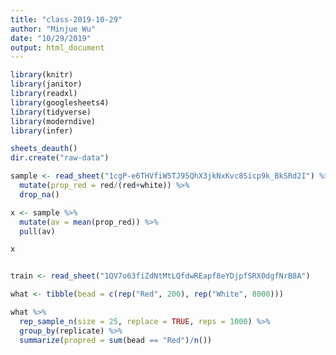 ```yaml
---
title: "class-2019-10-29"
author: "Minjue Wu"
date: "10/29/2019"
output: html_document
---
```


```r
library(knitr)
library(janitor)
library(readxl)
library(googlesheets4)
library(tidyverse)
library(moderndive)
library(infer)
```

```r
sheets_deauth()
dir.create("raw-data")

sample <- read_sheet("1cgP-e6THVfiW5TJ95QhX3jkNxKvc8Sicp9k_BkSRd2I") %>%
  mutate(prop_red = red/(red+white)) %>%
  drop_na()

x <- sample %>%
  mutate(av = mean(prop_red)) %>%
  pull(av)

x


train <- read_sheet("1QV7o63fiZdNtMtLQfdwREapf8eYDjpfSRX0dgfNrB8A")

```
```r
what <- tibble(bead = c(rep("Red", 200), rep("White", 8000)))

what %>%
  rep_sample_n(size = 25, replace = TRUE, reps = 1000) %>%
  group_by(replicate) %>%
  summarize(propred = sum(bead == "Red")/n())




```

